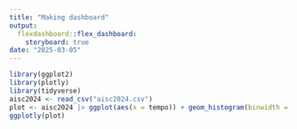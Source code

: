 ```yaml
---
title: "Making dashboard"
output: 
  flexdashboard::flex_dashboard:
    storyboard: true
date: "2025-03-05"
---
```



```r
library(ggplot2)
library(plotly)
library(tidyverse)
aisc2024 <- read_csv("aisc2024.csv")
plot <- aisc2024 |> ggplot(aes(x = tempo)) + geom_histogram(binwidth = 10)
ggplotly(plot)
```

